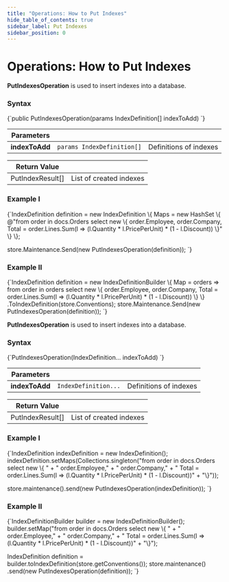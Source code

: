 ```yaml
---
title: "Operations: How to Put Indexes"
hide_table_of_contents: true
sidebar_label: Put Indexes
sidebar_position: 0
---
```





# Operations: How to Put Indexes
<LanguageSwitcher supportedLanguages={supportedLanguages} />
<LanguageContent language="csharp">


**PutIndexesOperation** is used to insert indexes into a database.

### Syntax

<TabItem value="put_1_0" label="put_1_0">
<CodeBlock language="csharp">
{`public PutIndexesOperation(params IndexDefinition[] indexToAdd)
`}
</CodeBlock>
</TabItem>

| Parameters | | |
| ------------- | ------------- | ----- |
| **indexToAdd** | `params IndexDefinition[]` | Definitions of indexes |

| Return Value | |
| ------------- | ----- |
| PutIndexResult[] | List of created indexes |

### Example I

<TabItem value="put_1_1" label="put_1_1">
<CodeBlock language="csharp">
{`IndexDefinition definition = new IndexDefinition
\{
    Maps = new HashSet<string> \{ @"from order in docs.Orders
                        select new 
                        \{
                            order.Employee,
                            order.Company,
                            Total = order.Lines.Sum(l => (l.Quantity * l.PricePerUnit) * (1 - l.Discount))
                        \}" \}
\};

store.Maintenance.Send(new PutIndexesOperation(definition));
`}
</CodeBlock>
</TabItem>

### Example II

<TabItem value="put_1_2" label="put_1_2">
<CodeBlock language="csharp">
{`IndexDefinition definition = new IndexDefinitionBuilder<Order>
\{
    Map = orders => from order in orders
                    select new
                    \{
                        order.Employee,
                        order.Company,
                        Total = order.Lines.Sum(l => (l.Quantity * l.PricePerUnit) * (1 - l.Discount))
                    \}
\}
.ToIndexDefinition(store.Conventions);
store.Maintenance.Send(new PutIndexesOperation(definition));
`}
</CodeBlock>
</TabItem>


</LanguageContent>
<LanguageContent language="java">


**PutIndexesOperation** is used to insert indexes into a database.

### Syntax

<TabItem value="put_1_0" label="put_1_0">
<CodeBlock language="java">
{`PutIndexesOperation(IndexDefinition... indexToAdd)
`}
</CodeBlock>
</TabItem>

| Parameters | | |
| ------------- | ------------- | ----- |
| **indexToAdd** | `IndexDefinition...` | Definitions of indexes |

| Return Value | |
| ------------- | ----- |
| PutIndexResult[] | List of created indexes |

### Example I

<TabItem value="put_1_1" label="put_1_1">
<CodeBlock language="java">
{`IndexDefinition indexDefinition = new IndexDefinition();
indexDefinition.setMaps(Collections.singleton("from order in docs.Orders select new \{ " +
    "   order.Employee," +
    "   order.Company," +
    "   Total = order.Lines.Sum(l => (l.Quantity * l.PricePerUnit) * (1 - l.Discount))" +
    "\}"));

store.maintenance().send(new PutIndexesOperation(indexDefinition));
`}
</CodeBlock>
</TabItem>

### Example II

<TabItem value="put_1_2" label="put_1_2">
<CodeBlock language="java">
{`IndexDefinitionBuilder builder = new IndexDefinitionBuilder();
builder.setMap("from order in docs.Orders select new \{ " +
    "   order.Employee," +
    "   order.Company," +
    "   Total = order.Lines.Sum(l => (l.Quantity * l.PricePerUnit) * (1 - l.Discount))" +
    "\}");

IndexDefinition definition = builder.toIndexDefinition(store.getConventions());
store.maintenance()
    .send(new PutIndexesOperation(definition));
`}
</CodeBlock>
</TabItem>


</LanguageContent>

<!---
### Indexes
- [What are Indexes](../../../../indexes/what-are-indexes)
- [Creating and Deploying Indexes](../../../../indexes/creating-and-deploying)

### Server
- [Index Administration](../../../../server/administration/index-administration)

### Operations
- [How to Get Indexes](../../../../client-api/operations/maintenance/indexes/get-indexes)
- [How to Delete Index](../../../../client-api/operations/maintenance/indexes/delete-index)
- [How to Reset Index](../../../../client-api/operations/maintenance/indexes/reset-index)


-->
